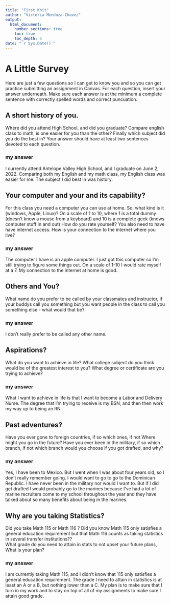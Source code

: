 ```yaml
---
title: "First Knit"
author: "Victoria Mendoza-Chavez"
output: 
  html_document:
    number_sections: true
    toc: true
    toc_depth: 5
date: "`r Sys.Date()`"   
---
```


# A Little Survey

Here are just a few questions so I can get to know you and so you can get practice submitting an assignment in Canvas.  For each question, insert your answer underneath. Make sure each answer is at the minimum a complete sentence with correctly spelled words and correct puncuation. 

## A short history of you.  
Where did you attend High School, and did you graduate? Compare english class to math, is one easier for you than the other? Finally which subject did you do the best in? Your answer should have at least two sentences devoted to each question.  
  
### my answer     
I currently attend Antelope Valley High School, and I graduate on June 2, 2022. Comparing both my English and my math class, my English class was easier for me. The subject I did best in was history.

     


## Your computer and your and its capability?  
 For this class  you need a computer you can use at home.  So, what kind is it (windows, Apple, Linux)?  On a scale of 1 to 10, where 1 is a total dummy (doesn't know a mouse from a keyboard) and 10 is a complete geek (knows computer stuff in and out) How do you rate yourself?  You also need to have have internet access. How is your connection to the internet where you live?

### my answer   
The computer I have is an apple computer. I just got this computer so I'm still trying to figure some things out. On a scale of 1-10 I would rate myself at a 7. My connection to the internet at home is good.
   

## Others and You?   
What name do you prefer to be called by your classmates and instructor, if your buddys call you something but you want people in the class to call you something else - what would that be? 

### my answer     
I don't really prefer to be called any other name.
   
 




## Aspirations?   
What do you want to achieve in life?  What college subject do you think would be of the greatest interest to you? What degree or certificate are you trying to achieve?

### my answer     
What I want to achieve in life is that I want to become a Labor and Delivery Nurse. The degree that I'm trying to receive is my BSN, and then then work my way up to being an RN.
   
 




## Past adventures?  
Have you ever gone to foreign countries, if so which ones, if not Where might you go in the future?  Have you ever been in the military, if so which branch, if not which branch would you choose if you got drafted, and why?

### my answer     
Yes, I have been to Mexico. But I went when I was about four years old, so I don't really remember going. I would want to go to go to the Dominican Republic. I have never been in the military nor would I want to. But if I did get drafted I would probably go to the marines because I've had a lot of marine recruiters come to my school throughout the year and they have talked about so many benefits about being in the marines. 
   
  




## Why are you taking Statistics?  
Did you take Math 115 or Math 116 ?  Did you know Math 115 only satisfies a general education requirement but that Math 116 counts as taking statistics in several transfer institutions??  
What grade do you need to attain in stats to not upset your future plans, What is your plan?  


### my answer     
I am currently taking Math 115, and I didn't know that 115 only satisfies a general education requirement. The grade I need to attain in statistics is at least an A or a B, but nothing lower than a C. My plan is to make sure that I turn in my work and to stay on top of all of my assignments to make sure I attain good grade.
   
 






  




